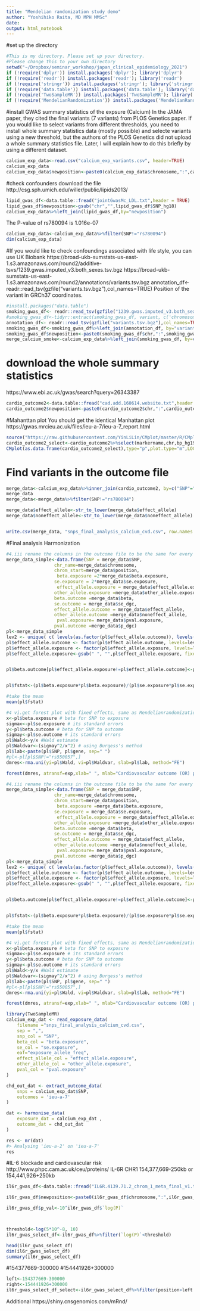 ```yaml
---
title: "Mendelian randomization study demo"
author: "Yoshihiko Raita, MD MPH MMSc"
date: 
output: html_notebook
---
```




#set up the directory
```r
#This is my directory. Please set up your directory.
#Please change this to your own directory
setwd("~/Dropbox/seminar_workshop/japan_clinical_epidemiology_2021")
if (!require('dplyr')) install.packages('dplyr'); library('dplyr')
if (!require('readr')) install.packages('readr'); library('readr')
if (!require('stringr')) install.packages('stringr'); library('stringr')
if (!require('data.table')) install.packages('data.table'); library('data.table')
if (!require('TwoSampleMR')) install.packages('TwoSampleMR'); library('TwoSampleMR')
if (!require('MendelianRandomization')) install.packages('MendelianRandomization'); library('MendelianRandomization')

```




#install GWAS summary statistics of the expsure (Calcium)
In the JAMA paper, they cited the final variants (7 variants) from PLOS Genetics paper. If you would like to select variants from different thresholds, you need to install whole summary statistics data (mostly possible) and selecte variants using a new threshold, but the authors of the PLOS Genetics did not upload a whole summary statistics file. Later, I will explain how to do this briefly by using a different dataset.


```r
calcium_exp_data<-read.csv("calcium_exp_variants.csv", header=TRUE)
calcium_exp_data
calcium_exp_data$newposition<-paste0(calcium_exp_data$chromosome,":",calcium_exp_data$position)
```





#check confounders
download the file
http://csg.sph.umich.edu/willer/public/lipids2013/
```r
lipid_gwas_df<-data.table::fread("jointGwasMc_LDL.txt",header = TRUE)
lipid_gwas_df$newposition<-gsub("chr","",lipid_gwas_df$SNP_hg18)
calcium_exp_data%>%left_join(lipid_gwas_df,by="newposition")
```
The P-value of rs780094 is 1.016e-07

```r
calcium_exp_data<-calcium_exp_data%>%filter(SNP!="rs780094")
dim(calcium_exp_data)
```




#If you would like to check confoundings associated with life style, you can use UK Biobank
https://broad-ukb-sumstats-us-east-1.s3.amazonaws.com/round2/additive-tsvs/1239.gwas.imputed_v3.both_sexes.tsv.bgz
https://broad-ukb-sumstats-us-east-1.s3.amazonaws.com/round2/annotations/variants.tsv.bgz
annotation_df<- readr::read_tsv(gzfile("variants.tsv.bgz"),col_names=TRUE)
Position of the variant in GRCh37 coordinates.
```r
#install.packages("data.table")   
smoking_gwas_df<- readr::read_tsv(gzfile("1239.gwas.imputed_v3.both_sexes.tsv.bgz"),col_names=TRUE)
#smoking_gwas_df<-tidyr::extract(smoking_gwas_df, variant, c('chromosome', 'position', 'allele1', 'allele2'), '(\\d+):(\\d+):(.*):(.*)')
annotation_df<- readr::read_tsv(gzfile("variants.tsv.bgz"),col_names=TRUE)
smoking_gwas_df<-smoking_gwas_df%>%left_join(annotation_df, by="variant")
smoking_gwas_df$newposition<-paste0(smoking_gwas_df$chr,":",smoking_gwas_df$pos)
merge_calcium_smoke<-calcium_exp_data%>%left_join(smoking_gwas_df, by=c("SNP"="rsid"))
```






# download the whole summary statistics
https://www.ebi.ac.uk/gwas/search?query=26343387
```r

cardio_outcome2<-data.table::fread("cad.add.160614.website.txt",header = TRUE)
cardio_outcome2$newposition<-paste0(cardio_outcome2$chr,":",cardio_outcome2$bp_hg19)
```
#Mahanttan plot
You should get the identical Manhattan plot
https://gwas.mrcieu.ac.uk/files/ieu-a-7/ieu-a-7_report.html
```r
source("https://raw.githubusercontent.com/YinLiLin/CMplot/master/R/CMplot.r")
cardio_outcome2_select<-cardio_outcome2%>%select(markername,chr,bp_hg19,p_dgc)
CMplot(as.data.frame(cardio_outcome2_select),type="p",plot.type="m",LOG10=TRUE,threshold=c(5*10^-8),file="jpg",memo="",dpi=300,cex=c(0.5,0.5,0.5),signal.cex = 0.5, file.output=TRUE,verbose=TRUE,width=14,height=6,chr.labels.angle=45)
```




# Find variants in the outcome file
```r
merge_data<-calcium_exp_data%>%inner_join(cardio_outcome2, by=c("SNP"="markername"))
merge_data
merge_data<-merge_data%>%filter(SNP!="rs780094")

merge_data$effect_allele<-str_to_lower(merge_data$effect_allele)
merge_data$noneffect_allele<-str_to_lower(merge_data$noneffect_allele)


write.csv(merge_data, "snps_final_analysis_calcium_cvd.csv", row.names = F)
```
#Final analysis
Harmonization
```r

#4.iii rename the columns in the outcome file to be the same for every file
merge_data_simple<-data.frame(SNP = merge_data$SNP,
                  chr_name=merge_data$chromosome,
                  chrom_start=merge_data$position,
                   beta.exposure =2*merge_data$beta.exposure,
                  se.exposure = 2*merge_data$se.exposure,
                   effect_allele.exposure = merge_data$effect_allele.exposure,
                  other_allele.exposure =merge_data$other_allele.exposure ,
                  beta.outcome =merge_data$beta,
                  se.outcome = merge_data$se_dgc,
                  effect_allele.outcome = merge_data$effect_allele,
                  other_allele.outcome =merge_data$noneffect_allele,
                   pval.exposure= merge_data$pval.exposure,
                  pval.outcome =merge_data$p_dgc)
pl<-merge_data_simple
lev2 <- unique( c( levels(as.factor(pl$effect_allele.outcome)), levels(as.factor(pl$effect_allele.exposure)) ) )
pl$effect_allele.outcome <- factor(pl$effect_allele.outcome, levels=lev2)
pl$effect_allele.exposure <- factor(pl$effect_allele.exposure, levels=lev2)
pl$effect_allele.exposure<-gsub(" ", "",pl$effect_allele.exposure, fixed = TRUE)


pl$beta.outcome[pl$effect_allele.exposure!=pl$effect_allele.outcome]<-pl$beta.outcome[pl$effect_allele.exposure!=pl$effect_allele.outcome] * -1


pl$fstat<-(pl$beta.exposure*pl$beta.exposure)/(pl$se.exposure*pl$se.exposure)

#take the mean
mean(pl$fstat)

#4 vi.get forest plot with fixed effects, same as Mendelianrandomization IVW with fixed effects 
x<-pl$beta.exposure # beta for SNP to exposure
sigmax<-pl$se.exposure # its standard errors
y<-pl$beta.outcome # beta for SNP to outcome
sigmay<-pl$se.outcome # its standard errors
pl$Wald<-y/x #Wald estimate
pl$Waldvar<-(sigmay^2/x^2) # using Burgess's method
pl$lab<-paste(pl$SNP, pl$gene, sep=" ")
#pl<-pl[pl$SNP!="rs550057",]
dmres<-rma.uni(yi=pl$Wald, vi=pl$Waldvar, slab=pl$lab, method="FE")

forest(dmres, atransf=exp,xlab=" ", mlab="Cardiovascular outcome (OR) per 0.5-mg/dl (1SD) increase", at=log(c(.5, 4.0)),xlim=c(-1.7,1.3),cex=.8)


```


```r

#4.iii rename the columns in the outcome file to be the same for every file
merge_data_simple<-data.frame(SNP = merge_data$SNP,
                  chr_name=merge_data$chromosome,
                  chrom_start=merge_data$position,
                   beta.exposure =merge_data$beta.exposure,
                  se.exposure = merge_data$se.exposure,
                   effect_allele.exposure = merge_data$effect_allele.exposure,
                  other_allele.exposure =merge_data$other_allele.exposure ,
                  beta.outcome =merge_data$beta,
                  se.outcome = merge_data$se_dgc,
                  effect_allele.outcome = merge_data$effect_allele,
                  other_allele.outcome =merge_data$noneffect_allele,
                   pval.exposure= merge_data$pval.exposure,
                  pval.outcome =merge_data$p_dgc)
pl<-merge_data_simple
lev2 <- unique( c( levels(as.factor(pl$effect_allele.outcome)), levels(as.factor(pl$effect_allele.exposure)) ) )
pl$effect_allele.outcome <- factor(pl$effect_allele.outcome, levels=lev2)
pl$effect_allele.exposure <- factor(pl$effect_allele.exposure, levels=lev2)
pl$effect_allele.exposure<-gsub(" ", "",pl$effect_allele.exposure, fixed = TRUE)


pl$beta.outcome[pl$effect_allele.exposure!=pl$effect_allele.outcome]<-pl$beta.outcome[pl$effect_allele.exposure!=pl$effect_allele.outcome] * -1


pl$fstat<-(pl$beta.exposure*pl$beta.exposure)/(pl$se.exposure*pl$se.exposure)

#take the mean
mean(pl$fstat)

#4 vi.get forest plot with fixed effects, same as Mendelianrandomization IVW with fixed effects 
x<-pl$beta.exposure # beta for SNP to exposure
sigmax<-pl$se.exposure # its standard errors
y<-pl$beta.outcome # beta for SNP to outcome
sigmay<-pl$se.outcome # its standard errors
pl$Wald<-y/x #Wald estimate
pl$Waldvar<-(sigmay^2/x^2) # using Burgess's method
pl$lab<-paste(pl$SNP, pl$gene, sep=" ")
#pl<-pl[pl$SNP!="rs550057",]
dmres<-rma.uni(yi=pl$Wald, vi=pl$Waldvar, slab=pl$lab, method="FE")

forest(dmres, atransf=exp,xlab=" ", mlab="Cardiovascular outcome (OR) per 1 mg/dl increase", at=log(c(.2, 2.5)),xlim=c(-1.7,1.3),cex=.8)


```







```r
library(TwoSampleMR)
calcium_exp_dat <- read_exposure_data(
    filename ="snps_final_analysis_calcium_cvd.csv",
    sep = ",",
    snp_col = "SNP",
    beta_col = "beta.exposure",
    se_col = "se.exposure",
    eaf="exposure_allele_freq",
    effect_allele_col = "effect_allele.exposure",
    other_allele_col = "other_allele.exposure",
    pval_col = "pval.exposure"
)

chd_out_dat <- extract_outcome_data(
    snps = calcium_exp_dat$SNP,
    outcomes = 'ieu-a-7'
)

dat <- harmonise_data(
    exposure_dat = calcium_exp_dat ,
    outcome_dat = chd_out_dat
)

res <- mr(dat)
#> Analysing 'ieu-a-2' on 'ieu-a-7'
res
```







#IL-6 blockade and cardiovascular risk
http://www.phpc.cam.ac.uk/ceu/proteins/
IL-6R
CHR1 154,377,669-250kb or 154,441,926+250kb


```r
il6r_gwas_df<-data.table::fread("IL6R.4139.71.2_chrom_1_meta_final_v1.tsv")

il6r_gwas_df$newposition<-paste0(il6r_gwas_df$chromosome,":",il6r_gwas_df$position)

il6r_gwas_df$p_val<-10^il6r_gwas_df$`log(P)`




```
```r
threshold<-log(5*10^-8, 10)
il6r_gwas_select_df<-il6r_gwas_df%>%filter(`log(P)`<threshold)

head(il6r_gwas_select_df)
dim(il6r_gwas_select_df)
summary(il6r_gwas_select_df)
```

#154377669-300000
#154441926+300000
```r
left<-154377669-300000
right<-154441926+300000
il6r_gwas_select_df_select<-il6r_gwas_select_df%>%filter(position>left & position<right )
```




Additional
https://shiny.cnsgenomics.com/mRnd/

